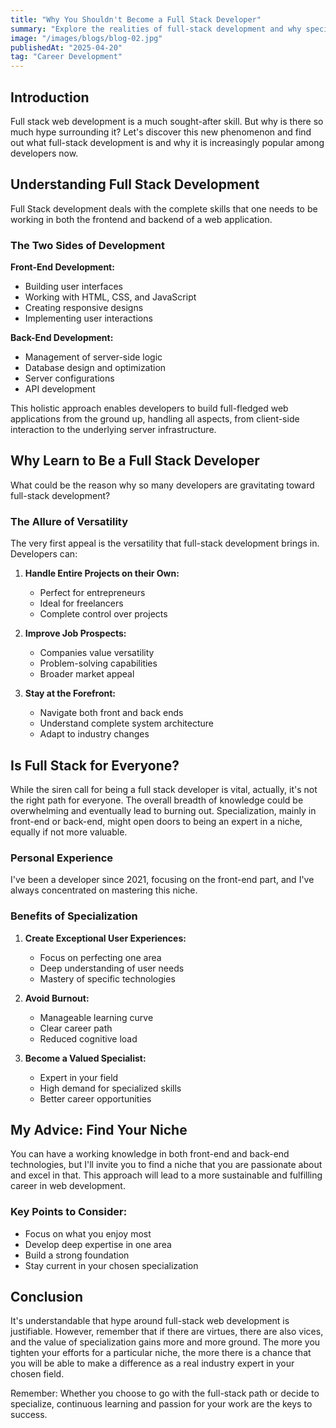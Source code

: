 ```yaml
---
title: "Why You Shouldn't Become a Full Stack Developer"
summary: "Explore the realities of full-stack development and why specialization might be a better career path. Learn about the challenges of being a jack-of-all-trades and the benefits of focusing on a specific niche."
image: "/images/blogs/blog-02.jpg"
publishedAt: "2025-04-20"
tag: "Career Development"
---
```


## Introduction

Full stack web development is a much sought-after skill. But why is there so much hype surrounding it? Let's discover this new phenomenon and find out what full-stack development is and why it is increasingly popular among developers now.

## Understanding Full Stack Development

Full Stack development deals with the complete skills that one needs to be working in both the frontend and backend of a web application.

### The Two Sides of Development

**Front-End Development:**

- Building user interfaces
- Working with HTML, CSS, and JavaScript
- Creating responsive designs
- Implementing user interactions

**Back-End Development:**

- Management of server-side logic
- Database design and optimization
- Server configurations
- API development

This holistic approach enables developers to build full-fledged web applications from the ground up, handling all aspects, from client-side interaction to the underlying server infrastructure.

## Why Learn to Be a Full Stack Developer

What could be the reason why so many developers are gravitating toward full-stack development?

### The Allure of Versatility

The very first appeal is the versatility that full-stack development brings in. Developers can:

1. **Handle Entire Projects on their Own:**

   - Perfect for entrepreneurs
   - Ideal for freelancers
   - Complete control over projects

2. **Improve Job Prospects:**

   - Companies value versatility
   - Problem-solving capabilities
   - Broader market appeal

3. **Stay at the Forefront:**
   - Navigate both front and back ends
   - Understand complete system architecture
   - Adapt to industry changes

## Is Full Stack for Everyone?

While the siren call for being a full stack developer is vital, actually, it's not the right path for everyone. The overall breadth of knowledge could be overwhelming and eventually lead to burning out. Specialization, mainly in front-end or back-end, might open doors to being an expert in a niche, equally if not more valuable.

### Personal Experience

I've been a developer since 2021, focusing on the front-end part, and I've always concentrated on mastering this niche.

### Benefits of Specialization

1. **Create Exceptional User Experiences:**

   - Focus on perfecting one area
   - Deep understanding of user needs
   - Mastery of specific technologies

2. **Avoid Burnout:**

   - Manageable learning curve
   - Clear career path
   - Reduced cognitive load

3. **Become a Valued Specialist:**
   - Expert in your field
   - High demand for specialized skills
   - Better career opportunities

## My Advice: Find Your Niche

You can have a working knowledge in both front-end and back-end technologies, but I'll invite you to find a niche that you are passionate about and excel in that. This approach will lead to a more sustainable and fulfilling career in web development.

### Key Points to Consider:

- Focus on what you enjoy most
- Develop deep expertise in one area
- Build a strong foundation
- Stay current in your chosen specialization

## Conclusion

It's understandable that hype around full-stack web development is justifiable. However, remember that if there are virtues, there are also vices, and the value of specialization gains more and more ground. The more you tighten your efforts for a particular niche, the more there is a chance that you will be able to make a difference as a real industry expert in your chosen field.

Remember: Whether you choose to go with the full-stack path or decide to specialize, continuous learning and passion for your work are the keys to success.
